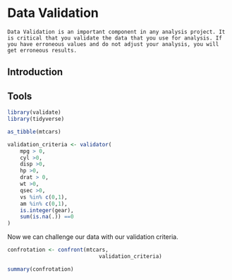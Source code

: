 # Data Validation {#data-val}

```block
Data Validation is an important component in any analysis project. It is critical that you validate the data that you use for analysis. If you have erroneous values and do not adjust your analysis, you will get erroneous results.
```

## Introduction

## Tools

```r
library(validate)
library(tidyverse)
```


```r
as_tibble(mtcars)
```

```r
validation_criteria <- validator(
	mpg > 0,
	cyl >0,
	disp >0,
	hp >0,
	drat > 0,
	wt >0,
	qsec >0,
	vs %in% c(0,1),
	am %in% c(0,1),
	is.integer(gear),
	sum(is.na(.)) ==0
)
```


Now we can challenge our data with our validation criteria.

```r
confrotation <- confront(mtcars,
							 validation_criteria)
```

```r
summary(confrotation)
```

